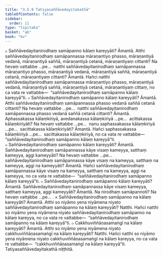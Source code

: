 ```yaml
---
title: "3.5.9 Tatiyasaññāvedayitakathā"
tableOfContents: false
sidebar:
  order: 11
type: "tipitaka"
basket: "ab"
book: "kv"
---
```



<DynamicBreadcrumb />

<Division number="732" book="kv" bookNo="32" page="375">

<Paragraph number="2320" book="kv">
๐ Saññāvedayitanirodhaṃ samāpanno kālaṃ kareyyāti? Āmantā. Atthi saññāvedayitanirodhaṃ samāpannassa māraṇantiyo phasso, māraṇantiyā vedanā, māraṇantiyā saññā, māraṇantiyā cetanā, māraṇantiyaṃ cittanti? Na hevaṃ vattabbe …pe…  natthi saññāvedayitanirodhaṃ samāpannassa māraṇantiyo phasso, māraṇantiyā vedanā, māraṇantiyā saññā, māraṇantiyā cetanā, māraṇantiyaṃ cittanti? Āmantā. Hañci natthi saññāvedayitanirodhaṃ samāpannassa māraṇantiyo phasso, māraṇantiyā vedanā, māraṇantiyā saññā, māraṇantiyā cetanā, māraṇantiyaṃ cittaṃ, no ca vata re vattabbe—  “saññāvedayitanirodhaṃ samāpanno kālaṃ kareyyā”ti.
</Paragraph>

<Paragraph number="2321" book="kv">
๐ Saññāvedayitanirodhaṃ samāpanno kālaṃ kareyyāti? Āmantā. Atthi saññāvedayitanirodhaṃ samāpannassa phasso vedanā saññā cetanā cittanti? Na hevaṃ vattabbe …pe…  natthi saññāvedayitanirodhaṃ samāpannassa phasso vedanā saññā cetanā cittanti? Āmantā. Aphassakassa kālaṃkiriyā, avedanakassa kālaṃkiriyā …pe…  acittakassa kālaṃkiriyāti? Na hevaṃ vattabbe …pe…  nanu saphassakassa kālaṃkiriyā …pe…  sacittakassa kālaṃkiriyāti? Āmantā. Hañci saphassakassa kālaṃkiriyā …pe…  sacittakassa kālaṃkiriyā, no ca vata re vattabbe—  “saññāvedayitanirodhaṃ samāpanno kālaṃ kareyyā”ti.
</Paragraph>

<Paragraph number="2322" book="kv">
๐ Saññāvedayitanirodhaṃ samāpanno kālaṃ kareyyāti? Āmantā. Saññāvedayitanirodhaṃ samāpannassa kāye visaṃ kameyya, satthaṃ kameyya, aggi kameyyāti? Na hevaṃ vattabbe …pe…  saññāvedayitanirodhaṃ samāpannassa kāye visaṃ na kameyya, satthaṃ na kameyya, aggi na kameyyāti? Āmantā. Hañci saññāvedayitanirodhaṃ samāpannassa kāye visaṃ na kameyya, satthaṃ na kameyya, aggi na kameyya, no ca vata re vattabbe—  “saññāvedayitanirodhaṃ samāpanno kālaṃ kareyyā”ti.
</Paragraph>

<Paragraph number="2323" book="kv">
๐ Saññāvedayitanirodhaṃ samāpanno kālaṃ kareyyāti? Āmantā. Saññāvedayitanirodhaṃ samāpannassa kāye visaṃ kameyya, satthaṃ kameyya, aggi kameyyāti? Āmantā. Na nirodhaṃ samāpannoti? Na hevaṃ vattabbe …pe… .
</Paragraph>

</Division>
<Division number="733" book="kv" bookNo="32" page="376">

<Paragraph number="2324" book="kv">
× Saññāvedayitanirodhaṃ samāpanno na kālaṃ kareyyāti? Āmantā. Atthi so niyāmo yena niyāmena niyato saññāvedayitanirodhaṃ samāpanno na kālaṃ kareyyāti? Natthi. Hañci natthi so niyāmo yena niyāmena niyato saññāvedayitanirodhaṃ samāpanno na kālaṃ kareyya, no ca vata re vattabbe—  “saññāvedayitanirodhaṃ samāpanno na kālaṃ kareyyā”ti.
</Paragraph>

</Division>
<Division number="734" book="kv" bookNo="32" page="376">

<Paragraph number="2325" book="kv">
๐ Cakkhuviññāṇasamaṅgī na kālaṃ kareyyāti? Āmantā. Atthi so niyāmo yena niyāmena niyato cakkhuviññāṇasamaṅgī na kālaṃ kareyyāti? Natthi. Hañci natthi so niyāmo yena niyāmena niyato cakkhuviññāṇasamaṅgī na kālaṃ kareyya, no ca vata re vattabbe—  “cakkhuviññāṇasamaṅgī na kālaṃ kareyyā”ti.

</Paragraph>
</Division>

<Paragraph number="2326" type="center" book="kv">
Tatiyasaññāvedayitakathā niṭṭhitā.
</Paragraph>